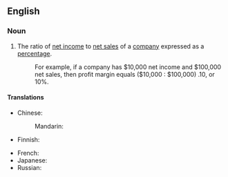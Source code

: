 ==English==

===Noun===
{{en-noun}}

# The ratio of [[net income]] to [[net sales]] of a [[company]] expressed as a [[percentage]].
#: For example, if a company has $10,000 net income and $100,000 net sales, then profit margin equals ($10,000 : $100,000) .10, or 10%.

====Translations====
{{trans-top|ratio of income to sales}}
* Chinese:
*: Mandarin: {{t-needed|cmn}}
* Finnish: {{t|fi|tuottoprosentti}}
{{trans-mid}}
* French: {{t-needed|fr}}
* Japanese: {{t|ja|利鞘|tr=りざや, rizaya|sc=Jpan}}
* Russian: {{t-needed|ru}}
{{trans-bottom}}